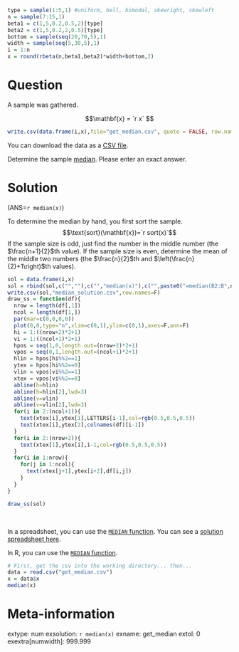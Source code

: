 ```r
type = sample(1:5,1) #uniform, bell, bimodal, skewright, skewleft
n = sample(7:15,1)
beta1 = c(1,5,0.2,0.5,2)[type]
beta2 = c(1,5,0.2,2,0.5)[type]
bottom = sample(seq(20,70,5),1)
width = sample(seq(5,30,5),1)
i = 1:n
x = round(rbeta(n,beta1,beta2)*width+bottom,2)
```


Question
========

A sample was gathered. 

$$\mathbf{x} = `r x` $$


```r
write.csv(data.frame(i,x),file="get_median.csv", quote = FALSE, row.names = FALSE)
```

You can download the data as a [CSV file](get_median.csv).

Determine the sample [median](https://en.wikipedia.org/wiki/Median){target="blank"}. Please enter an exact answer.



Solution
========

(ANS=`r median(x)`)

To determine the median by hand, you first sort the sample.
$$\text{sort}(\mathbf{x})=`r sort(x)`$$
If the sample size is odd, just find the number in the middle number (the $\frac{n+1}{2}$th value). If the sample size is even, determine the mean of the middle two numbers (the $\frac{n}{2}$th and $\left(\frac{n}{2}+1\right)$th values).


```r
sol = data.frame(i,x)
sol = rbind(sol,c("",""),c("","median(x)"),c("",paste0("=median(B2:B",n+1,")",collapse="")))
write.csv(sol,"median_solution.csv",row.names=F)
draw_ss = function(df){
  nrow = length(df[,1])
  ncol = length(df[1,])
  par(mar=c(0,0,0,0))
  plot(0,0,type="n",xlim=c(0,1),ylim=c(0,1),axes=F,ann=F)
  hi = 1:((nrow+2)*2+1)
  vi = 1:((ncol+1)*2+1)
  hpos = seq(1,0,length.out=(nrow+2)*2+1)
  vpos = seq(0,1,length.out=(ncol+1)*2+1)
  hlin = hpos[hi%%2==1]
  ytex = hpos[hi%%2==0]
  vlin = vpos[vi%%2==1]
  xtex = vpos[vi%%2==0]
  abline(h=hlin)
  abline(h=hlin[2],lwd=3)
  abline(v=vlin)
  abline(v=vlin[2],lwd=3)
  for(i in 2:(ncol+1)){
    text(xtex[i],ytex[1],LETTERS[i-1],col=rgb(0.5,0.5,0.5))
    text(xtex[i],ytex[2],colnames(df)[i-1])
  }    
  for(i in 2:(nrow+2)){
    text(xtex[1],ytex[i],i-1,col=rgb(0.5,0.5,0.5))
  }
  for(i in 1:nrow){
    for(j in 1:ncol){
      text(xtex[j+1],ytex[i+2],df[i,j])
    }
  }
}

draw_ss(sol)
```
\

In a spreadsheet, you can use the [`MEDIAN` function](https://wiki.openoffice.org/wiki/Documentation/How_Tos/Calc:_MEDIAN_function){target="blank"}. You can see a [solution spreadsheet here](median_solution.csv).

In R, you can use the [`MEDIAN` function](https://www.rdocumentation.org/packages/stats/versions/3.6.2/topics/median){target="blank"}.

```r
# First, get the csv into the working directory... then...
data = read.csv("get_median.csv")
x = data$x
median(x)
```



Meta-information
================
extype: num
exsolution: `r median(x)`
exname: get_median
extol: 0
exextra[numwidth]: 999.999
